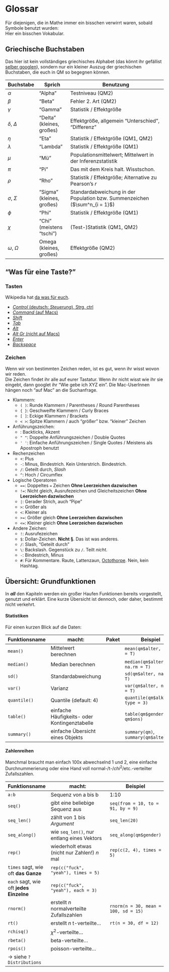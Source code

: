 # Glossar

Für diejenigen, die in Mathe immer ein bisschen verwirrt waren, sobald Symbole benutzt wurden:  
Hier ein bisschen Vokabular.

## Griechische Buchstaben

Das hier ist kein vollständiges griechisches Alphabet (das könnt ihr gefällist [selber googlen](https://de.wikipedia.org/wiki/Griechisches_Alphabet)), sondern nur ein kleiner Auszug der griechischen Buchstaben, die euch in QM so begegnen können.

Buchstabe | Sprich       | Benutzung
----------|--------------|---------------------------------------------
$\alpha$           | "Alpha"         | Testniveau (QM2)
$\beta$            | "Beta"          | Fehler 2. Art (QM2)
$\gamma$           | "Gamma"         | Statistik / Effektgröße
$\delta$, $\Delta$ | "Delta" (kleines, großes) | Effektgröße, allgemein "Unterschied", "Differenz"
$\eta$             | "Eta"           | Statistik / Effektgröße (QM1, QM2)
$\lambda$          | "Lambda"        | Statistik / Effektgröße (QM1)
$\mu$              | "Mü"            | Populationsmittelwert; Mittelwert in der Inferenzstatistik
$\pi$              | "Pi"            | Das mit dem Kreis halt. Wisstschon.
$\rho$             | "Rho"           | Statistik / Effektgröße; Alternative zu Pearson's $r$
$\sigma$, $\Sigma$ | "Sigma" (kleines, großes) | Standardabweichung in der Population bzw. Summenzeichen ($\sum^n_{i = 1}$)
$\phi$             | "Phi"           | Statistik / Effektgröße (QM1)
$\chi$             | "Chi" (meistens "tschi") | (Test-)Statistik (QM1, QM2)
$\omega$, $\Omega$ | Omega (kleines, großes)  | Effektgröße (QM2)

## "Was für eine Taste?" {#tasten}

### Tasten

Wikipedia hat [da was für euch](https://de.wikipedia.org/wiki/Tastaturbelegung#Beschreibung_der_Tasten).

- [*Control* (deutsch: *Steuerung*), Strg, ctrl](https://duckduckgo.com/?q=strg+taste&t=hg&iax=images&ia=images)
- [*Command* (auf Macs)](https://duckduckgo.com/?q=command+key+mac&t=hg&iax=images&ia=images)
- [*Shift*](https://duckduckgo.com/?q=shift+taste+auf+tastatur&t=hg&iar=images&iax=images&ia=images)
- [*Tab*](https://duckduckgo.com/?q=tab+taste&t=hg&iar=images&iax=images&ia=images)
- [*Alt*](https://duckduckgo.com/?q=alt+taste&t=hg&iar=images&iax=images&ia=images)
- [*Alt Gr* (nicht auf Macs)](https://duckduckgo.com/?q=alt+gr+key&t=hg&iax=images&ia=images)
- [*Enter*](https://duckduckgo.com/?q=entertaste&t=hg&iar=images&iax=images&ia=images)
- [*Backspace*](https://duckduckgo.com/?q=backspace+key&t=hg&iar=images&iax=images&ia=images)

### Zeichen

Wenn wir von bestimmten Zeichen reden, ist es gut, wenn ihr wisst wovon wir reden.  
Die Zeichen findet ihr alle auf eurer Tastatur. Wenn ihr nicht wisst wie ihr sie eingebt, dann googlet ihr "Wie gebe ich XYZ ein". Die Mac-UserInnen hängen noch "auf Mac" an die Suchanfrage.  

- Klammern:
    - `( )`: Runde Klammern / Parentheses / Round Parentheses
    - `{ }`: Geschweifte Klammern / Curly Braces
    - `[ ]`: Eckige Klammern / Brackets 
    - `< >`: Spitze Klammern / auch "größer" bzw. "kleiner" Zeichen
    
- Anführungszeichen:
    - <code>` `</code>: Backticks, Akzent
    - `" "`: Doppelte Anführungszeichen / Double Quotes
    - `' '`: Einfache Anführungszeichen / Single Quotes / Meistens als Apostroph benutzt

- Rechenzeichen
    - `+`: Plus
    - `-`: Minus, Bindestrich. Kein Unterstrich. Bindestrich.
    - `/`: Geteilt durch, *Slash*
    - `^`: Hoch / Circumflex

- Logische Operatoren
    - `==`: Doppeltes `=` Zeichen **Ohne Leerzeichen dazwischen**
    - `!=`: Nicht gleich, Ausrufezeichen und Gleicheitszeichen **Ohne Leerzeichen dazwischen**
    - `|`: Gerader Strich, auch "Pipe"
    - `>`: Größer als
    - `<`: Kleiner als
    - `>=`: Größer gleich **Ohne Leerzeichen dazwischen**
    - `<=`: Kleiner gleich **Ohne Leerzeichen dazwischen**
    
- Andere Zeichen:
    - `!`: Ausrufezeichen
    - `$`: Dollar-Zeichen. **Nicht §**. Das ist was anderes. 
    - `/`: Slash, "Geteilt durch"
    - `\`: Backslash. Gegenstück zu `/`. Teilt *nicht*.
    - `-`: Bindestrich, Minus
    - `#`: Für Kommentare. Raute, Lattenzaun, [Octothorpe](https://en.wikipedia.org/wiki/Number_sign#Other_names_in_English). Nein, kein Hashtag.


## Übersicht: Grundfunktionen

In _**all**_ den Kapiteln werden ein großer Haufen Funktionen bereits vorgestellt, genutzt und erklärt. Eine kurze Übersicht ist dennoch, oder daher, bestimmt nicht verkehrt.

#### Statistiken

Für einen kurzen Blick auf die Daten:

Funktionsname | macht:                | Paket     | Beispiel
--------------|-----------------------|-----------|-----------------
`mean()`      | Mittelwert berechnen  |           | `mean(qm$alter, na.rm = T)`
`median()`    | Median berechnen      |           | `median(qm$alter, na.rm = T)`
`sd()`        | Standardabweichung    |           | `sd(qm$alter, na.rm = T)`
`var()`       | Varianz               |           | `var(qm$alter, na.rm = T)`
`quantile()`  | Quantile (default: 4) |           | `quantile(qm$alkohol, type = 3)`
`table()`     | einfache Häufigkeits- oder Kontingenztabelle  |         | `table(qm$gender, qm$ons)`
`summary()`   | einfache Übersicht eines Objekts              |         | `summary(qm)`, `summary(qm$alter)`

#### Zahlenreihen

Manchmal braucht man einfach 100x abwechselnd 1 und 2, eine einfache Durchnummerierung oder eine Hand voll normal-/t-/$chi^2$/etc.-verteilter Zufallszahlen.

Funktionsname | macht:                            | Beispiel
--------------|-----------------------------------|-----------------
`a:b`        | Sequenz von a bis b                | 1:10
`seq()`       | gibt eine beliebige Sequenz aus   | `seq(from = 10, to = 91, by = 9)`
`seq_len()`   | zählt von 1 bis _Argument_        | `seq_len(20)`
`seq_along()` | wie `seq_len()`, nur entlang eines Vektors    | `seq_along(qm$gender)`
`rep()`       | wiederholt etwas (nicht nur Zahlen!) _n_ mal  | `rep(c(2, 4), times = 5)`
              | `times` sagt, wie oft **das Ganze**           | `rep(c("fuck", "yeah"), times = 5)`
              | `each` sagt, wie oft **jedes Einzelne**       | `rep(c("fuck", "yeah"), each = 3)`
`rnorm()`     | erstellt _n_ normalverteilte Zufallszahlen    | `rnorm(n = 30, mean = 100, sd = 15)`
`rt()`        | erstellt _n_ t-verteilte...                   | `rt(n = 30, df = 12)`
`rchisq()`    | $\chi^2$-verteilte...                          |
`rbeta()`     | beta-verteilte...                             |
`rpois()`     | poisson-verteilte...                          |
              | $\rightarrow$ siehe `?Distributions`          |
